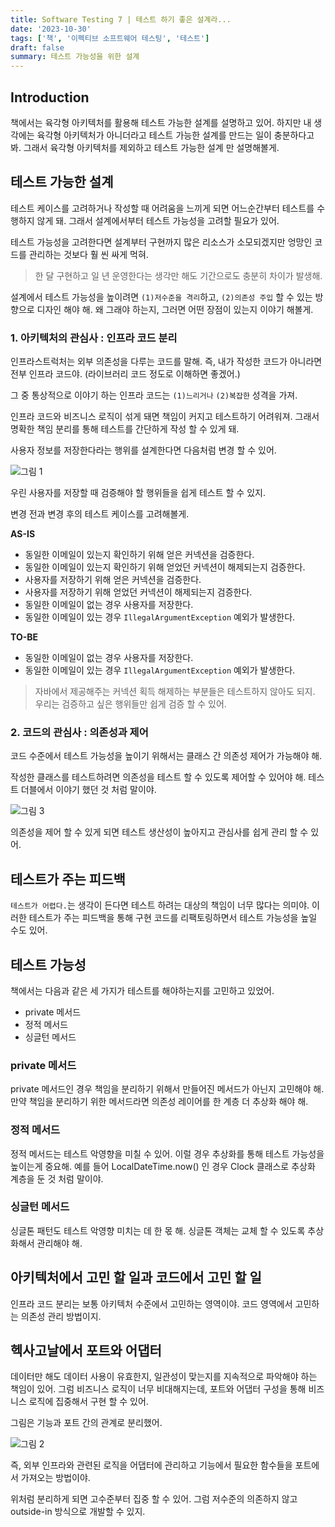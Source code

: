 ```yaml
---
title: Software Testing 7 | 테스트 하기 좋은 설계라...
date: '2023-10-30'
tags: ['책', '이펙티브 소프트웨어 테스팅', '테스트']
draft: false
summary: 테스트 가능성을 위한 설계
---
```


## Introduction

책에서는 육각형 아키텍처를 활용해 테스트 가능한 설계를 설명하고 있어.
하지만 내 생각에는 육각형 아키텍처가 아니더라고 테스트 가능한 설계를 만드는 일이 충분하다고 봐.
그래서 육각형 아키텍처를 제외하고 테스트 가능한 설계 만 설명해볼게.

<TOCInline toc={props.toc} exclude="Introduction" />

## 테스트 가능한 설계

테스트 케이스를 고려하거나 작성할 때 어려움을 느끼게 되면 어느순간부터 테스트를 수행하지 않게 돼.
그래서 설계에서부터 테스트 가능성을 고려할 필요가 있어.

테스트 가능성을 고려한다면 설계부터 구현까지 많은 리소스가 소모되겠지만 엉망인 코드를 관리하는 것보다 훨 씬 싸게 먹혀.

> 한 달 구현하고 일 년 운영한다는 생각만 해도 기간으로도 충분히 차이가 발생해.

설계에서 테스트 가능성을 높이려면 `(1)저수준을 격리`하고, `(2)의존성 주입` 할 수 있는 방향으로 디자인 해야 해.
왜 그래야 하는지, 그러면 어떤 장점이 있는지 이야기 해볼게.

### 1. 아키텍처의 관심사 : 인프라 코드 분리

인프라스트럭처는 외부 의존성을 다루는 코드를 말해.
즉, 내가 작성한 코드가 아니라면 전부 인프라 코드야. (라이브러리 코드 정도로 이해하면 좋겠어.)

그 중 통상적으로 이야기 하는 인프라 코드는 `(1)느리거나` `(2)복잡한` 성격을 가져.

인프라 코드와 비즈니스 로직이 섞게 돼면 책임이 커지고 테스트하기 어려워져.
그래서 명확한 책임 분리를 통해 테스트를 간단하게 작성 할 수 있게 돼.

사용자 정보를 저장한다라는 행위를 설계한다면 다음처럼 변경 할 수 있어.

![그림 1](/static/images/effective-software-testing-7/1.png)

우린 사용자를 저장할 때 검증해야 할 행위들을 쉽게 테스트 할 수 있지.

변경 전과 변경 후의 테스트 케이스를 고려해볼게.

**AS-IS**

- 동일한 이메일이 있는지 확인하기 위해 얻은 커넥션을 검증한다.
- 동일한 이메일이 있는지 확인하기 위해 얻었던 커넥션이 해제되는지 검증한다.
- 사용자를 저장하기 위해 얻은 커넥션을 검증한다.
- 사용자를 저장하기 위해 얻었던 커넥션이 해제되는지 검증한다.
- 동일한 이메일이 없는 경우 사용자를 저장한다.
- 동일한 이메일이 있는 경우 `IllegalArgumentException` 예외가 발생한다.

**TO-BE**

- 동일한 이메일이 없는 경우 사용자를 저장한다.
- 동일한 이메일이 있는 경우 `IllegalArgumentException` 예외가 발생한다.

> 자바에서 제공해주는 커넥션 획득 해제하는 부분들은 테스트하지 않아도 되지.
> 우리는 검증하고 싶은 행위들만 쉽게 검증 할 수 있어.

### 2. 코드의 관심사 : 의존성과 제어

코드 수준에서 테스트 가능성을 높이기 위해서는 클래스 간 의존성 제어가 가능해야 해.

작성한 클래스를 테스트하려면 의존성을 테스트 할 수 있도록 제어할 수 있어야 해.
테스트 더블에서 이야기 했던 것 처럼 말이야.

![그림 3](/static/images/effective-software-testing-7/3.png)

의존성을 제어 할 수 있게 되면 테스트 생산성이 높아지고 관심사를 쉽게 관리 할 수 있어.

## 테스트가 주는 피드백

`테스트가 어렵다.`는 생각이 든다면 테스트 하려는 대상의 책임이 너무 많다는 의미야.
이러한 테스트가 주는 피드백을 통해 구현 코드를 리팩토링하면서 테스트 가능성을 높일 수도 있어.

## 테스트 가능성

책에서는 다음과 같은 세 가지가 테스트를 해야하는지를 고민하고 있었어.

- private 메서드
- 정적 메서드
- 싱글턴 메서드

### private 메서드

private 메서드인 경우 책임을 분리하기 위해서 만들어진 메서드가 아닌지 고민해야 해.
만약 책임을 분리하기 위한 메서드라면 의존성 레이어를 한 계층 더 추상화 해야 해.

### 정적 메서드

정적 메서드는 테스트 악영향을 미칠 수 있어. 이럴 경우 추상화를 통해 테스트 가능성을 높이는게 중요해.
예를 들어 LocalDateTime.now() 인 경우 Clock 클래스로 추상화 계층을 둔 것 처럼 말이야.

### 싱글턴 메서드

싱글톤 패턴도 테스트 악영향 미치는 데 한 몫 해.
싱글톤 객체는 교체 할 수 있도록 추상화해서 관리해야 해.

## 아키텍처에서 고민 할 일과 코드에서 고민 할 일

인프라 코드 분리는 보통 아키텍처 수준에서 고민하는 영역이야. 코드 영역에서 고민하는 의존성 관리 방법이지.

## 헥사고날에서 포트와 어댑터

데이터만 해도 데이터 사용이 유효한지, 일관성이 맞는지를 지속적으로 파악해야 하는 책임이 있어.
그럼 비즈니스 로직이 너무 비대해지는데, 포트와 어댑터 구성을 통해 비즈니스 로직에 집중해서 구현 할 수 있어.

그림은 기능과 포트 간의 관계로 분리했어.

![그림 2](/static/images/effective-software-testing-7/2.png)

즉, 외부 인프라와 관련된 로직을 어댑터에 관리하고 기능에서 필요한 함수들을 포트에서 가져오는 방법이야.

위처럼 분리하게 되면 고수준부터 집중 할 수 있어.
그럼 저수준의 의존하지 않고 outside-in 방식으로 개발할 수 있지.